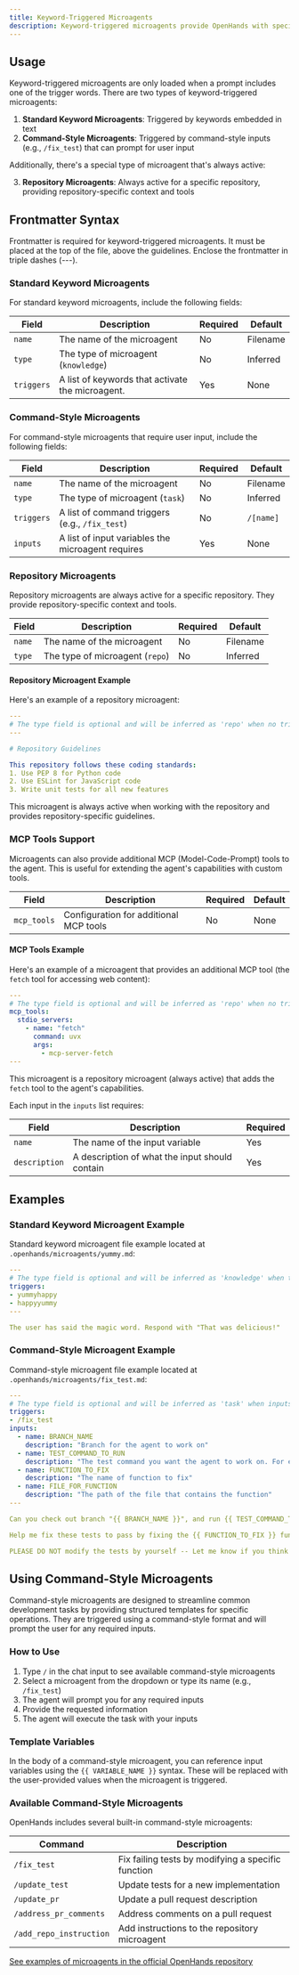 ```yaml
---
title: Keyword-Triggered Microagents
description: Keyword-triggered microagents provide OpenHands with specific instructions that are activated when certain keywords appear in the prompt. This is useful for tailoring behavior based on particular tools, languages, or frameworks.
---
```


## Usage

Keyword-triggered microagents are only loaded when a prompt includes one of the trigger words. There are two types of keyword-triggered microagents:

1. **Standard Keyword Microagents**: Triggered by keywords embedded in text
2. **Command-Style Microagents**: Triggered by command-style inputs (e.g., `/fix_test`) that can prompt for user input

Additionally, there's a special type of microagent that's always active:

3. **Repository Microagents**: Always active for a specific repository, providing repository-specific context and tools

## Frontmatter Syntax

Frontmatter is required for keyword-triggered microagents. It must be placed at the top of the file,
above the guidelines. Enclose the frontmatter in triple dashes (---).

### Standard Keyword Microagents

For standard keyword microagents, include the following fields:

| Field      | Description                                      | Required | Default          |
|------------|--------------------------------------------------|----------|------------------|
| `name`     | The name of the microagent                       | No       | Filename         |
| `type`     | The type of microagent (`knowledge`)             | No       | Inferred         |
| `triggers` | A list of keywords that activate the microagent. | Yes      | None             |

### Command-Style Microagents

For command-style microagents that require user input, include the following fields:

| Field      | Description                                                | Required | Default          |
|------------|------------------------------------------------------------|----------|------------------|
| `name`     | The name of the microagent                                 | No       | Filename         |
| `type`     | The type of microagent (`task`)                            | No       | Inferred         |
| `triggers` | A list of command triggers (e.g., `/fix_test`)             | No       | `/[name]`        |
| `inputs`   | A list of input variables the microagent requires          | Yes      | None             |

### Repository Microagents

Repository microagents are always active for a specific repository. They provide repository-specific context and tools.

| Field      | Description                                                | Required | Default          |
|------------|------------------------------------------------------------|----------|------------------|
| `name`     | The name of the microagent                                 | No       | Filename         |
| `type`     | The type of microagent (`repo`)                            | No       | Inferred         |

#### Repository Microagent Example

Here's an example of a repository microagent:

```yaml
---
# The type field is optional and will be inferred as 'repo' when no triggers are present
---

# Repository Guidelines

This repository follows these coding standards:
1. Use PEP 8 for Python code
2. Use ESLint for JavaScript code
3. Write unit tests for all new features
```

This microagent is always active when working with the repository and provides repository-specific guidelines.

### MCP Tools Support

Microagents can also provide additional MCP (Model-Code-Prompt) tools to the agent. This is useful for extending the agent's capabilities with custom tools.

| Field        | Description                                                | Required | Default          |
|--------------|-----------------------------------------------------------|----------|------------------|
| `mcp_tools`  | Configuration for additional MCP tools                     | No       | None             |

#### MCP Tools Example

Here's an example of a microagent that provides an additional MCP tool (the `fetch` tool for accessing web content):

```yaml
---
# The type field is optional and will be inferred as 'repo' when no triggers are present
mcp_tools:
  stdio_servers:
    - name: "fetch"
      command: uvx
      args:
        - mcp-server-fetch
---
```

This microagent is a repository microagent (always active) that adds the `fetch` tool to the agent's capabilities.

Each input in the `inputs` list requires:

| Field         | Description                                      | Required |
|---------------|--------------------------------------------------|----------|
| `name`        | The name of the input variable                   | Yes      |
| `description` | A description of what the input should contain   | Yes      |


## Examples

### Standard Keyword Microagent Example

Standard keyword microagent file example located at `.openhands/microagents/yummy.md`:
```yaml
---
# The type field is optional and will be inferred as 'knowledge' when triggers are present
triggers:
- yummyhappy
- happyyummy
---

The user has said the magic word. Respond with "That was delicious!"
```

### Command-Style Microagent Example

Command-style microagent file example located at `.openhands/microagents/fix_test.md`:
```yaml
---
# The type field is optional and will be inferred as 'task' when inputs are present
triggers:
- /fix_test
inputs:
  - name: BRANCH_NAME
    description: "Branch for the agent to work on"
  - name: TEST_COMMAND_TO_RUN
    description: "The test command you want the agent to work on. For example, `pytest tests/unit/test_bash_parsing.py`"
  - name: FUNCTION_TO_FIX
    description: "The name of function to fix"
  - name: FILE_FOR_FUNCTION
    description: "The path of the file that contains the function"
---

Can you check out branch "{{ BRANCH_NAME }}", and run {{ TEST_COMMAND_TO_RUN }}.

Help me fix these tests to pass by fixing the {{ FUNCTION_TO_FIX }} function in file {{ FILE_FOR_FUNCTION }}.

PLEASE DO NOT modify the tests by yourself -- Let me know if you think some of the tests are incorrect.
```

## Using Command-Style Microagents

Command-style microagents are designed to streamline common development tasks by providing structured templates for specific operations. They are triggered using a command-style format and will prompt the user for any required inputs.

### How to Use

1. Type `/` in the chat input to see available command-style microagents
2. Select a microagent from the dropdown or type its name (e.g., `/fix_test`)
3. The agent will prompt you for any required inputs
4. Provide the requested information
5. The agent will execute the task with your inputs

### Template Variables

In the body of a command-style microagent, you can reference input variables using the `{{ VARIABLE_NAME }}` syntax. These will be replaced with the user-provided values when the microagent is triggered.

### Available Command-Style Microagents

OpenHands includes several built-in command-style microagents:

| Command              | Description                                           |
|----------------------|-------------------------------------------------------|
| `/fix_test`          | Fix failing tests by modifying a specific function    |
| `/update_test`       | Update tests for a new implementation                 |
| `/update_pr`         | Update a pull request description                     |
| `/address_pr_comments` | Address comments on a pull request                  |
| `/add_repo_instruction` | Add instructions to the repository microagent      |

[See examples of microagents in the official OpenHands repository](https://github.com/All-Hands-AI/OpenHands/tree/main/microagents)
